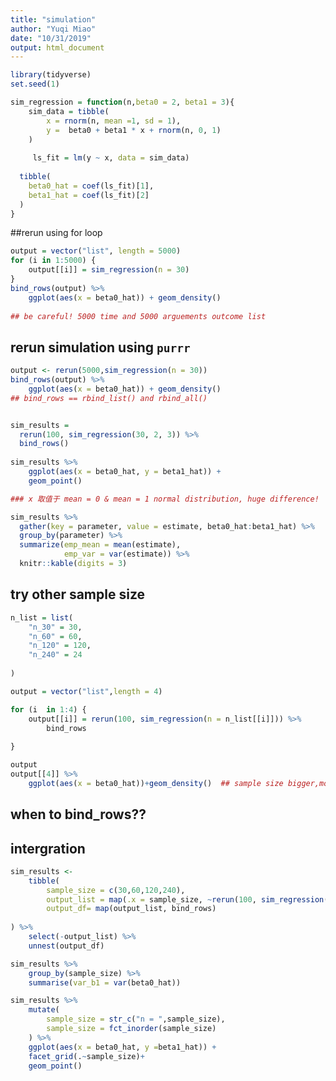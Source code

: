 ```yaml
---
title: "simulation"
author: "Yuqi Miao"
date: "10/31/2019"
output: html_document
---
```



```r
library(tidyverse)
set.seed(1)
```

```r
sim_regression = function(n,beta0 = 2, beta1 = 3){
    sim_data = tibble(
        x = rnorm(n, mean =1, sd = 1),
        y =  beta0 + beta1 * x + rnorm(n, 0, 1)
    )
    
     ls_fit = lm(y ~ x, data = sim_data)
  
  tibble(
    beta0_hat = coef(ls_fit)[1],
    beta1_hat = coef(ls_fit)[2]
  )
}
```

##rerun using for loop

```r
output = vector("list", length = 5000)
for (i in 1:5000) {
    output[[i]] = sim_regression(n = 30)
}
bind_rows(output) %>% 
    ggplot(aes(x = beta0_hat)) + geom_density()
    
## be careful! 5000 time and 5000 arguements outcome list
```



## rerun simulation using `purrr`

```r
output <- rerun(5000,sim_regression(n = 30))
bind_rows(output) %>% 
    ggplot(aes(x = beta0_hat)) + geom_density()
## bind_rows == rbind_list() and rbind_all() 


sim_results = 
  rerun(100, sim_regression(30, 2, 3)) %>% 
  bind_rows()
 
sim_results %>% 
    ggplot(aes(x = beta0_hat, y = beta1_hat)) + 
    geom_point()

### x 取值于 mean = 0 & mean = 1 normal distribution, huge difference!

```


```r
sim_results %>% 
  gather(key = parameter, value = estimate, beta0_hat:beta1_hat) %>% 
  group_by(parameter) %>% 
  summarize(emp_mean = mean(estimate),
            emp_var = var(estimate)) %>% 
  knitr::kable(digits = 3)
```


##  try other sample size

```r
n_list = list(
    "n_30" = 30,
    "n_60" = 60,
    "n_120" = 120,
    "n_240" = 24
    
)

output = vector("list",length = 4)

for (i  in 1:4) {
    output[[i]] = rerun(100, sim_regression(n = n_list[[i]])) %>% 
        bind_rows
    
}

output
output[[4]] %>% 
    ggplot(aes(x = beta0_hat))+geom_density()  ## sample size bigger,more approximate to normal distribution
```



## when to bind_rows??

## intergration
```r
sim_results <- 
    tibble(
        sample_size = c(30,60,120,240),
        output_list = map(.x = sample_size, ~rerun(100, sim_regression(n = .x))),
        output_df= map(output_list, bind_rows)
    
) %>% 
    select(-output_list) %>% 
    unnest(output_df)

```



```r
sim_results %>% 
    group_by(sample_size) %>% 
    summarise(var_b1 = var(beta0_hat))
```


```r

sim_results %>% 
    mutate(
        sample_size = str_c("n = ",sample_size),
        sample_size = fct_inorder(sample_size)
    ) %>% 
    ggplot(aes(x = beta0_hat, y =beta1_hat)) +
    facet_grid(.~sample_size)+
    geom_point()
```

